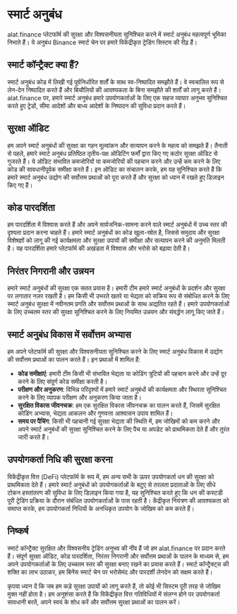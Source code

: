 # स्मार्ट अनुबंध

alat.finance प्लेटफॉर्म की सुरक्षा और विश्वसनीयता सुनिश्चित करने में स्मार्ट अनुबंध महत्वपूर्ण भूमिका निभाते हैं। ये अनुबंध Binance स्मार्ट चेन पर हमारे विकेंद्रीकृत ट्रेडिंग सिस्टम की रीढ़ हैं।

## स्मार्ट कॉन्ट्रैक्ट क्या हैं?

स्मार्ट अनुबंध कोड में लिखी गई पूर्वनिर्धारित शर्तों के साथ स्व-निष्पादित समझौते हैं। वे स्वचालित रूप से लेन-देन निष्पादित करते हैं और बिचौलियों की आवश्यकता के बिना समझौते की शर्तों को लागू करते हैं। alat.finance पर, हमारे स्मार्ट अनुबंध हमारे उपयोगकर्ताओं के लिए एक सहज व्यापार अनुभव सुनिश्चित करते हुए ट्रेडों, सीमा आदेशों और बाध्य आदेशों के निष्पादन की सुविधा प्रदान करते हैं।

## सुरक्षा ऑडिट

हम अपने स्मार्ट अनुबंधों की सुरक्षा का गहन मूल्यांकन और सत्यापन करने के महत्व को समझते हैं। तैनाती से पहले, हमारे स्मार्ट अनुबंध प्रतिष्ठित तृतीय-पक्ष ऑडिटिंग फर्मों द्वारा किए गए कठोर सुरक्षा ऑडिट से गुजरते हैं। ये ऑडिट संभावित कमजोरियों या कमजोरियों की पहचान करने और उन्हें कम करने के लिए कोड की सावधानीपूर्वक समीक्षा करते हैं। इन ऑडिट का संचालन करके, हम यह सुनिश्चित करते हैं कि हमारे स्मार्ट अनुबंध उद्योग की सर्वोत्तम प्रथाओं को पूरा करते हैं और सुरक्षा को ध्यान में रखते हुए डिज़ाइन किए गए हैं।

## कोड पारदर्शिता

हम पारदर्शिता में विश्वास करते हैं और अपने सार्वजनिक-सामना करने वाले स्मार्ट अनुबंधों में उच्च स्तर की दृश्यता प्रदान करना चाहते हैं। हमारे स्मार्ट अनुबंधों का कोड खुला-स्रोत है, जिससे समुदाय और सुरक्षा विशेषज्ञों को लागू की गई कार्यक्षमता और सुरक्षा उपायों की समीक्षा और सत्यापन करने की अनुमति मिलती है। यह पारदर्शिता हमारे प्लेटफॉर्म की अखंडता में विश्वास और भरोसे को बढ़ावा देती है।

## निरंतर निगरानी और उन्नयन

हमारे स्मार्ट अनुबंधों की सुरक्षा एक सतत प्रयास है। हमारी टीम हमारे स्मार्ट अनुबंधों के प्रदर्शन और सुरक्षा पर लगातार नज़र रखती है। हम किसी भी उभरते खतरे या भेद्यता को सक्रिय रूप से संबोधित करने के लिए स्मार्ट अनुबंध सुरक्षा में नवीनतम प्रगति और सर्वोत्तम प्रथाओं के साथ अद्यतित रहते हैं। हमारे उपयोगकर्ताओं के लिए उच्चतम स्तर की सुरक्षा सुनिश्चित करने के लिए नियमित उन्नयन और संवर्द्धन लागू किए जाते हैं।

## स्मार्ट अनुबंध विकास में सर्वोत्तम अभ्यास

हम अपने प्लेटफॉर्म की सुरक्षा और विश्वसनीयता सुनिश्चित करने के लिए स्मार्ट अनुबंध विकास में उद्योग की सर्वोत्तम प्रथाओं का पालन करते हैं। इन प्रथाओं में शामिल हैं:

- **कोड समीक्षाएं**: हमारी टीम किसी भी संभावित भेद्यता या कोडिंग त्रुटियों की पहचान करने और उन्हें दूर करने के लिए संपूर्ण कोड समीक्षा करती है।
- **परीक्षण और अनुकरण**: विभिन्न परिदृश्यों में हमारे स्मार्ट अनुबंधों की कार्यक्षमता और स्थिरता सुनिश्चित करने के लिए व्यापक परीक्षण और अनुकरण किया जाता है।
- **सुरक्षित विकास जीवनचक्र**: हम एक सुरक्षित विकास जीवनचक्र का पालन करते हैं, जिसमें सुरक्षित कोडिंग अभ्यास, भेद्यता आकलन और गुणवत्ता आश्वासन उपाय शामिल हैं।
- **समय पर पैचिंग**: किसी भी पहचानी गई सुरक्षा भेद्यता की स्थिति में, हम जोखिमों को कम करने और अपने स्मार्ट अनुबंधों की सुरक्षा सुनिश्चित करने के लिए पैच या अपडेट को प्राथमिकता देते हैं और तुरंत जारी करते हैं।

## उपयोगकर्ता निधि की सुरक्षा करना

विकेंद्रीकृत वित्त (DeFi) प्लेटफॉर्म के रूप में, हम अन्य सभी के ऊपर उपयोगकर्ता धन की सुरक्षा को प्राथमिकता देते हैं। हमारे स्मार्ट अनुबंधों को उपयोगकर्ताओं के बटुए से तरलता प्रदाताओं के लिए सीधे टोकन हस्तांतरण की सुविधा के लिए डिज़ाइन किया गया है, यह सुनिश्चित करते हुए कि धन की कस्टडी पूरी ट्रेडिंग प्रक्रिया के दौरान संबंधित उपयोगकर्ताओं के पास रहती है। केंद्रीकृत नियंत्रण की आवश्यकता को समाप्त करके, हम उपयोगकर्ता निधियों के अनधिकृत उपयोग के जोखिम को कम करते हैं।

## निष्कर्ष

स्मार्ट कॉन्ट्रैक्ट सुरक्षित और विश्वसनीय ट्रेडिंग अनुभव की नींव हैं जो हम alat.finance पर प्रदान करते हैं। संपूर्ण सुरक्षा ऑडिट, कोड पारदर्शिता, निरंतर निगरानी और सर्वोत्तम प्रथाओं के पालन के माध्यम से, हम अपने उपयोगकर्ताओं के लिए उच्चतम स्तर की सुरक्षा बनाए रखने का प्रयास करते हैं। स्मार्ट कॉन्ट्रैक्ट्स की शक्ति का लाभ उठाकर, हम बिनेंस स्मार्ट चेन पर भरोसेमंद और पारदर्शी लेनदेन को सक्षम करते हैं।

कृपया ध्यान दें कि जब हम कड़े सुरक्षा उपायों को लागू करते हैं, तो कोई भी सिस्टम पूरी तरह से जोखिम मुक्त नहीं होता है। हम अनुशंसा करते हैं कि विकेंद्रीकृत वित्त गतिविधियों में संलग्न होने पर उपयोगकर्ता सावधानी बरतें, अपने स्वयं के शोध करें और सर्वोत्तम सुरक्षा प्रथाओं का पालन करें।